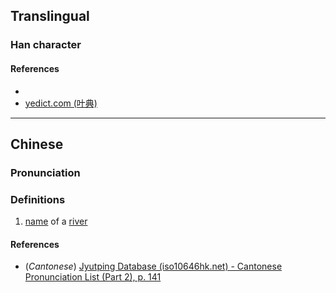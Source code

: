 {{character info/new}}
==Translingual==

===Han character===
{{Han char|rn=85|rad=水|as=08|sn=11|four=34111|canj=ETYM|ids=⿰氵芷}}

====References====
* {{Han ref|kx=0633.020|dkj=17701|hdz=31641.050|uh=6DFD|ud=28157|bh=D643|bd=54851}}
* [http://yedict.com/htm/6D/6DFD.htm yedict.com (叶典)]

----

==Chinese==
{{zh-forms}}

===Pronunciation===
{{zh-pron
|m=zhǐ
|c=zi2
|mc=
|oc=
|ma=
|cat=pn
}}

===Definitions===
{{zh-hanzi}}

# [[name]] of a [[river]]

====References====
* (''Cantonese'') [http://www.iso10646hk.net/jp/document/download.jsp Jyutping Database (iso10646hk.net) - Cantonese Pronunciation List (Part 2), p. 141]